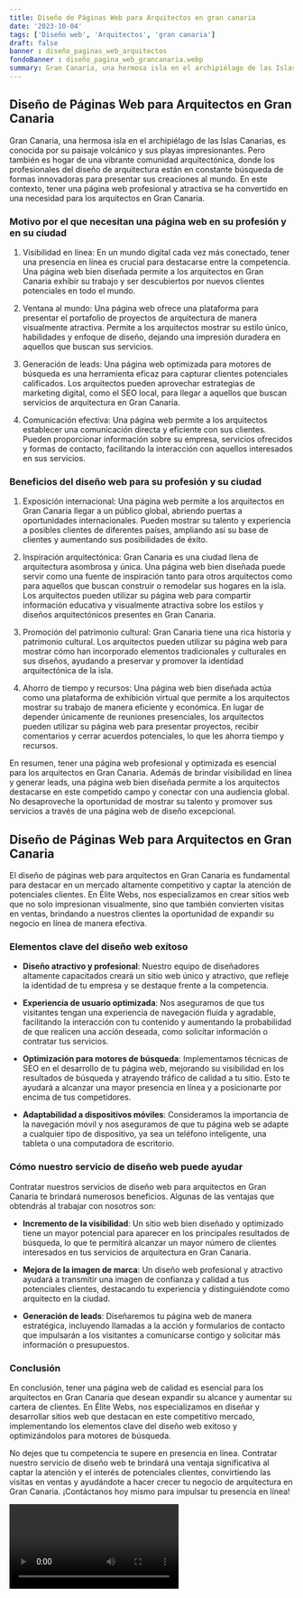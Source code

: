 ```yaml
---
title: Diseño de Páginas Web para Arquitectos en gran canaria
date: '2023-10-04'
tags: ['Diseño web', 'Arquitectos', 'gran canaria']
draft: false
banner : diseño_paginas_web_arquitectos
fondoBanner : diseño_pagina_web_grancanaria.webp
summary: Gran Canaria, una hermosa isla en el archipiélago de las Islas Canarias, es conocida por su paisaje volcánico y sus playas impresionantes. Pero también es hogar de una vibrante comunidad arquitectónica, donde los profesionales del diseño de arquitectura están en constante búsqueda de formas innovadoras para presentar sus creaciones al mundo. En este contexto, tener una página web profesional y atractiva se ha convertido en una necesidad para los arquitectos en Gran Canaria.
---
```


## Diseño de Páginas Web para Arquitectos en Gran Canaria

Gran Canaria, una hermosa isla en el archipiélago de las Islas Canarias, es conocida por su paisaje volcánico y sus playas impresionantes. Pero también es hogar de una vibrante comunidad arquitectónica, donde los profesionales del diseño de arquitectura están en constante búsqueda de formas innovadoras para presentar sus creaciones al mundo. En este contexto, tener una página web profesional y atractiva se ha convertido en una necesidad para los arquitectos en Gran Canaria.

### Motivo por el que necesitan una página web en su profesión y en su ciudad

1. Visibilidad en línea: En un mundo digital cada vez más conectado, tener una presencia en línea es crucial para destacarse entre la competencia. Una página web bien diseñada permite a los arquitectos en Gran Canaria exhibir su trabajo y ser descubiertos por nuevos clientes potenciales en todo el mundo.

2. Ventana al mundo: Una página web ofrece una plataforma para presentar el portafolio de proyectos de arquitectura de manera visualmente atractiva. Permite a los arquitectos mostrar su estilo único, habilidades y enfoque de diseño, dejando una impresión duradera en aquellos que buscan sus servicios.

3. Generación de leads: Una página web optimizada para motores de búsqueda es una herramienta eficaz para capturar clientes potenciales calificados. Los arquitectos pueden aprovechar estrategias de marketing digital, como el SEO local, para llegar a aquellos que buscan servicios de arquitectura en Gran Canaria.

4. Comunicación efectiva: Una página web permite a los arquitectos establecer una comunicación directa y eficiente con sus clientes. Pueden proporcionar información sobre su empresa, servicios ofrecidos y formas de contacto, facilitando la interacción con aquellos interesados en sus servicios.

### Beneficios del diseño web para su profesión y su ciudad

1. Exposición internacional: Una página web permite a los arquitectos en Gran Canaria llegar a un público global, abriendo puertas a oportunidades internacionales. Pueden mostrar su talento y experiencia a posibles clientes de diferentes países, ampliando así su base de clientes y aumentando sus posibilidades de éxito.

2. Inspiración arquitectónica: Gran Canaria es una ciudad llena de arquitectura asombrosa y única. Una página web bien diseñada puede servir como una fuente de inspiración tanto para otros arquitectos como para aquellos que buscan construir o remodelar sus hogares en la isla. Los arquitectos pueden utilizar su página web para compartir información educativa y visualmente atractiva sobre los estilos y diseños arquitectónicos presentes en Gran Canaria.

3. Promoción del patrimonio cultural: Gran Canaria tiene una rica historia y patrimonio cultural. Los arquitectos pueden utilizar su página web para mostrar cómo han incorporado elementos tradicionales y culturales en sus diseños, ayudando a preservar y promover la identidad arquitectónica de la isla.

4. Ahorro de tiempo y recursos: Una página web bien diseñada actúa como una plataforma de exhibición virtual que permite a los arquitectos mostrar su trabajo de manera eficiente y económica. En lugar de depender únicamente de reuniones presenciales, los arquitectos pueden utilizar su página web para presentar proyectos, recibir comentarios y cerrar acuerdos potenciales, lo que les ahorra tiempo y recursos.

En resumen, tener una página web profesional y optimizada es esencial para los arquitectos en Gran Canaria. Además de brindar visibilidad en línea y generar leads, una página web bien diseñada permite a los arquitectos destacarse en este competido campo y conectar con una audiencia global. No desaproveche la oportunidad de mostrar su talento y promover sus servicios a través de una página web de diseño excepcional.

<GifSeo />

<Cta />

## Diseño de Páginas Web para Arquitectos en Gran Canaria

El diseño de páginas web para arquitectos en Gran Canaria es fundamental para destacar en un mercado altamente competitivo y captar la atención de potenciales clientes. En Élite Webs, nos especializamos en crear sitios web que no solo impresionan visualmente, sino que también convierten visitas en ventas, brindando a nuestros clientes la oportunidad de expandir su negocio en línea de manera efectiva.

### Elementos clave del diseño web exitoso

- **Diseño atractivo y profesional**: Nuestro equipo de diseñadores altamente capacitados creará un sitio web único y atractivo, que refleje la identidad de tu empresa y se destaque frente a la competencia.

- **Experiencia de usuario optimizada**: Nos aseguramos de que tus visitantes tengan una experiencia de navegación fluida y agradable, facilitando la interacción con tu contenido y aumentando la probabilidad de que realicen una acción deseada, como solicitar información o contratar tus servicios.

- **Optimización para motores de búsqueda**: Implementamos técnicas de SEO en el desarrollo de tu página web, mejorando su visibilidad en los resultados de búsqueda y atrayendo tráfico de calidad a tu sitio. Esto te ayudará a alcanzar una mayor presencia en línea y a posicionarte por encima de tus competidores.

- **Adaptabilidad a dispositivos móviles**: Consideramos la importancia de la navegación móvil y nos aseguramos de que tu página web se adapte a cualquier tipo de dispositivo, ya sea un teléfono inteligente, una tableta o una computadora de escritorio.

### Cómo nuestro servicio de diseño web puede ayudar

Contratar nuestros servicios de diseño web para arquitectos en Gran Canaria te brindará numerosos beneficios. Algunas de las ventajas que obtendrás al trabajar con nosotros son:

- **Incremento de la visibilidad**: Un sitio web bien diseñado y optimizado tiene un mayor potencial para aparecer en los principales resultados de búsqueda, lo que te permitirá alcanzar un mayor número de clientes interesados en tus servicios de arquitectura en Gran Canaria.

- **Mejora de la imagen de marca**: Un diseño web profesional y atractivo ayudará a transmitir una imagen de confianza y calidad a tus potenciales clientes, destacando tu experiencia y distinguiéndote como arquitecto en la ciudad.

- **Generación de leads**: Diseñaremos tu página web de manera estratégica, incluyendo llamadas a la acción y formularios de contacto que impulsarán a los visitantes a comunicarse contigo y solicitar más información o presupuestos.

### Conclusión

En conclusión, tener una página web de calidad es esencial para los arquitectos en Gran Canaria que desean expandir su alcance y aumentar su cartera de clientes. En Élite Webs, nos especializamos en diseñar y desarrollar sitios web que destacan en este competitivo mercado, implementando los elementos clave del diseño web exitoso y optimizándolos para motores de búsqueda.

No dejes que tu competencia te supere en presencia en línea. Contratar nuestro servicio de diseño web te brindará una ventaja significativa al captar la atención y el interés de potenciales clientes, convirtiendo las visitas en ventas y ayudándote a hacer crecer tu negocio de arquitectura en Gran Canaria. ¡Contáctanos hoy mismo para impulsar tu presencia en línea!

<Video />

<CtaBot job='Arquitectos' city='gran canaria'/>

<Gmaps query='gran canaria+españa+maps' />